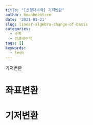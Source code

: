 ```yaml
---
title: "[선형대수학] 기저변환"
author: beanbeantree
date: '2021-01-21'
slug: linear-algebra-change-of-basis
categories:
  - 수학
  - 선형대수학
tags: []
keywords:
  - tech
---
```


기저변환
<!--more-->

# 좌표변환

# 기저변환

